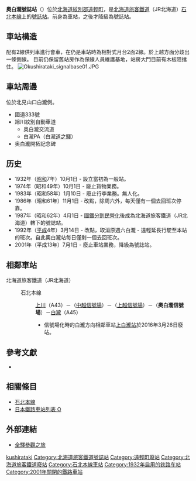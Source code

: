 {{noteTA
|T=zh-tw:奧白瀧號誌站;zh-hk:奧白瀧信號場;zh-cn:奥白泷信号场;
|1=zh-tw:奧白瀧;zh-hk:奧白瀧;zh-cn:奥白泷;
|2=zh-tw:號誌站;zh-hk:信號場;zh-cn:信号场;}}
{{日本車站資訊
|公司色 = #2cb431
|文字色 = 
|站名 = 奧白瀧號誌站
|圖片 = Okushirataki signalbase02.JPG
|pxl = 
|圖片說明 = 
|日文原名 = 奥白滝信号場
|平假名 = おくしらたき
|羅馬拼音 =  Oku-Shirataki
|副站名 = 
|所屬公司 = [[File:JR_logo_(hokkaido).svg|23px]][[北海道旅客鐵道|北海道旅客鐵道]]（JR北海道）
|所屬路線 = {{color|#f7931d|■}}[[石北本線|石北本線]]
|前一站 = [[上越號誌站|上越 (號)]]
|前一站距離 = 9.0
|後一站距離 = 8.3
|後一站 =  [[白瀧站|白瀧]] A45
|距離 = 73.9
|起點站 = [[新旭川站|新旭川]]
|電報略號 = オク
|車站編號 = 
|停站路線數 = 
|所在地 = [[北海道|北海道]][[紋別郡|紋別郡]][[遠輕町|遠輕町]]奥白瀧
|車站構造 = 地面站
|月台配置 = 2線
|啟用年月日 = 1932年（[[昭和|昭和]]7年）10月1日
|廢站年月日 = 
|乘客人數 = 
|上下車人次 = 
|統計年度 = 
|轉車 = 
|備註 = 以車站開始營業。於2001年（[[平成|平成]]13年）7月1日降級為號誌站。
|全寬備註 = 
}}
'''奧白瀧號誌站'''（{{jpn|j=奥白滝信号場|hg=おくしらたきしんごうじょう|rm=Oku-shirataki shingōjō|f=y}}）位於[[北海道|北海道]][[紋別郡|紋別郡]][[遠輕町|遠輕町]]，是[[北海道旅客鐵道|北海道旅客鐵道]]（JR北海道）[[石北本線|石北本線]]上的[[號誌站|號誌站]]。前身為車站，之後才降級為號誌站。

== 車站構造 ==
配有2線供列車進行會車，在仍是車站時為相對式月台2面2線。於上越方面分歧出一條側線。
目前仍保留舊站房作為保線人員維護基地，站房大門目前有木板阻擋住。
[[Image:Okushirataki_signalbase01.JPG|thumb]]
== 車站周邊 ==
位於北見山口白瀧側。
* 國道333號
* 旭川紋別自動車道
** 奥白瀧交流道
** 白瀧PA（白瀧[[道之驛|道之驛]]）
* 奥白瀧開拓記念碑

== 历史 ==
* 1932年（[[昭和|昭和]]7年）10月1日 - 設立當初為一般站。
* 1974年（昭和49年）10月1日 - 廢止貨物業務。
* 1983年（昭和58年）1月10日 - 廢止行李業務。無人化。
* 1986年（昭和61年）11月1日 - 改點，除周六外，每天僅有一個去回班次停靠。
* 1987年（昭和62年）4月1日 - [[國鐵分割民營化|國鐵分割民營化]]後成為北海道旅客鐵道（JR北海道）轄下的號誌站。
* 1992年（[[平成|平成]]4年）3月14日 - 改點，取消原週六白瀧 - 遠輕延長行駛至本站的班次。自此奧白瀧站每日僅剩一個去回班次。
* 2001年（平成13年）7月1日 - 廢止車站業務，降級為號誌站。

== 相鄰車站 ==
; 北海道旅客鐵道（JR北海道）
: {{color|#f7931d|■}}石北本線
:: [[上川站|上川]]（A43）－（[[中越信號場|中越信號場]]）－（[[上越信號場|上越信號場]]）－（'''奧白瀧信號場'''）－[[白瀧站|白瀧]]（A45）
::*信號場化時的白瀧方向相鄰車站[[上白瀧站|上白瀧站]]於2016年3月26日廢站。

==參考文獻==
*{{cite book
  | author = 今尾惠介
  | title = {{lang|ja|日本鉄道旅行地図帳 1号・北海道}}
  | publisher = 新潮社
  | series = {{lang|ja|日本鉄道旅行地図帳}}
  | year = 2008
  | isbn = 978-4-10-790019-7
}}

==相關條目==
* [[石北本線|石北本線]]
* [[日本鐵路車站列表_O|日本鐵路車站列表 O]]

== 外部連結 ==
* {{ja}}[http://www.tsuchibuta.com/jr-hokkaido/sekihokuline/15-4okushirataki/15-4okushirataki.htm 全驛參觀之旅] {{Wayback|url=http://www.tsuchibuta.com/jr-hokkaido/sekihokuline/15-4okushirataki/15-4okushirataki.htm |date=20190527171548 }}

{{石北本線}}

{{DEFAULTSORT:Oku-Shirataki-Shingojo}}
[[Category:日本鐵路車站_O|kushirataki]]
[[Category:北海道旅客鐵道號誌站|Category:北海道旅客鐵道號誌站]]
[[Category:遠輕町廢站|Category:遠輕町廢站]]
[[Category:北海道旅客鐵道廢站|Category:北海道旅客鐵道廢站]]
[[Category:石北本線車站|Category:石北本線車站]]
[[Category:1932年启用的铁路车站|Category:1932年启用的铁路车站]]
[[Category:2001年關閉的鐵路車站|Category:2001年關閉的鐵路車站]]